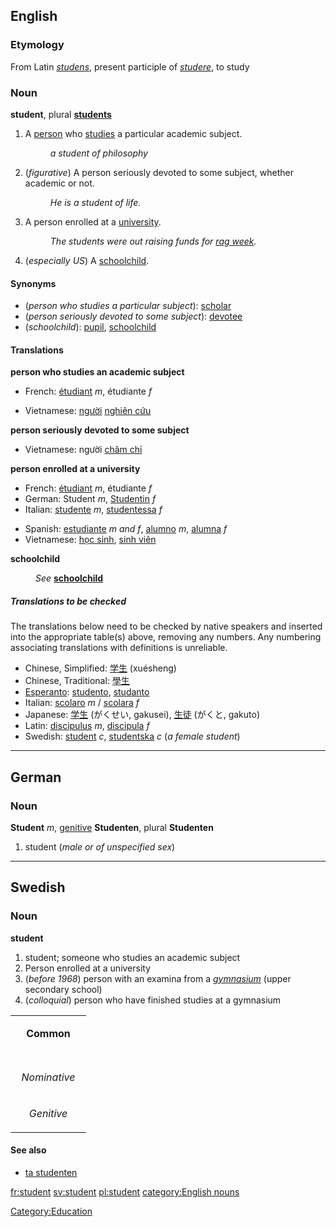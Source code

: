 ==English==
[[Category:Education]]
===Etymology===
From Latin ''[[studens]]'', present participle of ''[[studere]]'', to study

===Noun===
'''student''', plural '''[[students]]'''

#A [[person]] who [[study|studies]] a particular academic subject.
#:''a student of philosophy''
#(''figurative'') A person seriously devoted to some subject, whether academic or not.
#:''He is a student of life.''
#A person enrolled at a [[university]].
#:''The students were out raising funds for [[rag week]].''
#(''especially US'') A [[schoolchild]].

====Synonyms====
*(''person who studies a particular subject''): [[scholar]]
*(''person seriously devoted to some subject''): [[devotee]]
*(''schoolchild''): [[pupil]], [[schoolchild]]

====Translations====

'''person who studies an academic subject'''
{{top}}
*French: [[étudiant]] ''m'', étudiante ''f''
{{mid}}
*Vietnamese: [[người]] [[nghiên cứu]]
{{bottom}}

'''person seriously devoted to some subject'''
{{top}}
*Vietnamese: người [[chăm chỉ]]
{{mid}}
{{bottom}}

'''person enrolled at a university'''
{{top}}
*French: [[étudiant]] ''m'', étudiante ''f''
*German: Student ''m'', [[Studentin]] ''f''
*Italian: [[studente#Italian|studente]] ''m'', [[studentessa]] ''f''
{{mid}}
*Spanish: [[estudiante]] ''m and f'', [[alumno]] ''m'', [[alumna]] ''f''
*Vietnamese: [[học sinh]], [[sinh viên]]
{{bottom}}

'''schoolchild'''
:''See'' '''[[schoolchild]]'''

=====Translations to be checked=====
<!--Remove this section once all of the translations below have been moved into the tables above.-->
{{checktrans}}
The translations below need to be checked by native speakers and inserted into the appropriate table(s) above, removing any numbers.  Any numbering associating translations with definitions is unreliable.

*Chinese, Simplified: [[学生]] (xuésheng)
*Chinese, Traditional: [[學生]]
*[[Esperanto]]: [[studento]], [[studanto]]
*Italian: [[scolaro]] ''m'' / [[scolara]] ''f''
*Japanese: [[学生]] (がくせい, gakusei), [[生徒]] (がくと, gakuto)
*Latin: [[discipulus]] ''m'', [[discipula]] ''f''
*Swedish: [[student#swedish|student]] ''c'', [[studentska]] ''c'' (''a female student'')

-----

== German ==
=== Noun ===
'''Student''' ''m'', [[genitive]] '''Studenten''', plural '''Studenten'''

#student (''male or of unspecified sex'')

-----
==Swedish==
===Noun===
'''student'''

#student; someone who studies an academic subject
#Person enrolled at a university
#(''before 1968'') person with an examina from a ''[[gymnasium#Swedish|gymnasium]]'' (upper secondary school)
#(''colloquial'') person who have finished studies at a gymnasium

{| border=1 cellspacing=0
| bgcolor="#FFFFF0" colspan=5 align=center | '''Common'''
|-
|- bgcolor="#FFFFF0" align=center
! rowspan=2 | 
| colspan=2 width=105| Singular 
| colspan=2 | Plural
|- bgcolor="#FFFFF0" align=center
| width=105 | ''Indefinite'' 
| width=105 | ''Definite'' 
| width=105 |  ''Indefinite'' 
|  width=105 | ''Definite''
|- align=center
| width=105 bgcolor="#FFFFF0" | ''Nominative'' 
| student
| [[studenten]]
| [[studenter]]
| [[studenterna]]
|- align=center
| width=105 bgcolor="#FFFFF0" | ''Genitive'' 
| [[students]]
| [[studentens]]
| [[studenters]]
| [[studenternas]]
|}
====See also====
*[[ta studenten]]

[[fr:student]]
[[sv:student]]
[[pl:student]]
[[category:English nouns]]
